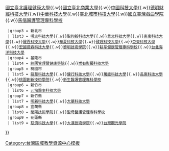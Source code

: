 {{Navbox subgroup
  |groupstyle = {{{1}}}
  |group1 = 中心學校
  | list1 = [[國立臺北科技大學]]
  |group2 = 臺北市
  | list2 = [[國立臺灣科技大學]]{{.w}}[[國立臺北護理健康大學]]{{.w}}[[國立臺北商業大學]]{{.w}}[[中國科技大學 (台灣)|中國科技大學]]{{.w}}[[德明財經科技大學]]{{.w}}[[中華科技大學]]{{.w}}[[臺北城市科技大學]]{{.w}}[[國立臺灣戲曲學院]]{{.w}}[[馬偕醫護管理專科學校]]
  |group3 = 新北市
  | list3 = [[明志科技大學]]{{.w}}[[聖約翰科技大學]]{{.w}}[[景文科技大學]]{{.w}}[[東南科技大學]]{{.w}}[[醒吾科技大學]]{{.w}}[[華夏科技大學]]{{.w}}[[致理科技大學]]{{.w}}[[亞東科技大學]]{{.w}}[[宏國德霖科技大學]]{{.w}}[[黎明技術學院]]{{.w}}[[耕莘健康管理專科學校]]{{.w}}[[台北海洋科技大學]]
  |group4 = 基隆市
  | list4 = [[經國管理暨健康學院]]{{.w}}[[崇右影藝科技大學]]
  |group5 = 桃園市
  | list5 = [[龍華科技大學]]{{.w}}[[健行科技大學]]{{.w}}[[萬能科技大學]]{{.w}}[[長庚科技大學]]{{.w}}[[桃園創新技術學院]]{{.w}}[[新生醫護管理專科學校]]
  |group6 = 新竹市
  | list6 = [[元培醫事科技大學]]
  |group7 = 新竹縣
  | list7 = [[明新科技大學]]{{.w}}[[大華科技大學]]
  |group8 = 宜蘭縣
  | list8 = [[蘭陽技術學院]]{{.w}}[[聖母醫護管理專科學校]]
  |group9 = 花蓮縣
  | list9 = [[慈濟科技大學]]{{.w}}[[大漢技術學院]]{{.w}}[[台灣觀光學院]]
}}<noinclude>[[Category:台灣區域教學資源中心模板]]</noinclude>